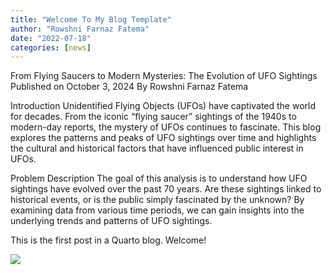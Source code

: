 ```yaml
---
title: "Welcome To My Blog Template"
author: "Rowshni Farnaz Fatema"
date: "2022-07-18"
categories: [news]
---
```


From Flying Saucers to Modern Mysteries: The Evolution of UFO Sightings
Published on October 3, 2024
By Rowshni Farnaz Fatema

Introduction
Unidentified Flying Objects (UFOs) have captivated the world for decades. From the iconic "flying saucer" sightings of the 1940s to modern-day reports, the mystery of UFOs continues to fascinate. This blog explores the patterns and peaks of UFO sightings over time and highlights the cultural and historical factors that have influenced public interest in UFOs.


Problem Description
The goal of this analysis is to understand how UFO sightings have evolved over the past 70 years. Are these sightings linked to historical events, or is the public simply fascinated by the unknown? By examining data from various time periods, we can gain insights into the underlying trends and patterns of UFO sightings.








This is the first post in a Quarto blog. Welcome!

![](thumbnail.jpg)


